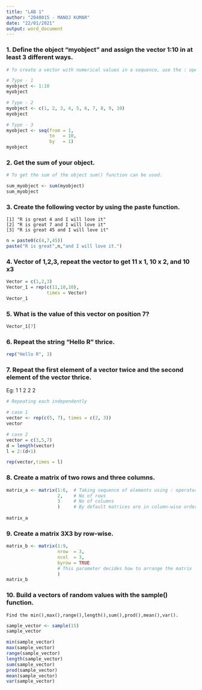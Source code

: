 ```yaml
---
title: "LAB 1"
author: "2048015 - MANOJ KUMAR"
date: "22/01/2021"
output: word_document
---
```


### 1. Define the object "myobject" and assign the vector 1:10 in at least 3 different ways.

```r
# To create a vector with numerical values in a sequence, use the : operator and seq() function can be used. 

# Type - 1
myobject <- 1:10
myobject
```
```r
# Type - 2
myobject <- c(1, 2, 3, 4, 5, 6, 7, 8, 9, 10)
myobject
```
```r
# Type - 3
myobject <- seq(from = 1,
                to   = 10,
                by   = 1)
myobject
```


### 2. Get the sum of your object.

```r
# To get the sum of the object sum() function can be used.

sum_myobject <- sum(myobject)
sum_myobject
```

### 3. Create the following vector by using the paste function.

    [1] "R is great 4 and I will love it"
    [2] "R is great 7 and I will love it"
    [3] "R is great 45 and I will love it"
   
```r
n = paste0(c(4,7,45))
paste("R is great",n,"and I will love it.")
```
   
### 4. Vector of 1,2,3, repeat the vector to get 11 x 1, 10 x 2, and 10 x3 

```r
Vector = c(1,2,3)
Vector_1 = rep(c(11,10,10),
               times = Vector)
Vector_1
```

### 5. What is the value of this vector on position 7?

```r
Vector_1[7]
```

### 6. Repeat the string “Hello R” thrice.

```r
rep("Hello R", 3)
```

### 7. Repeat the first  element of a vector twice and the second element of the vector thrice.

  Eg: 1  1  2 2 2
 
```r
# Repeating each independently

# case 1
vector <- rep(c(5, 7), times = c(2, 3))
vector
```
```r
# case 2
vector = c(3,5,7)
d = length(vector)
l = 2:(d+1)

rep(vector,times = l)
```

           
### 8. Create a matrix of two rows and three columns.

```r
matrix_a <- matrix(1:6,  # Taking sequence of elements using : operator 
                   2,    # No of rows 
                   3     # No of columns 
                   )     # By default matrices are in column-wise order
             
matrix_a
```

### 9. Create a matrix 3X3 by row-wise.

```r
matrix_b <- matrix(1:9,         
                   nrow  = 3,   
                   ncol  = 3,     
                   byrow = TRUE 
                   # This parameter decides how to arrange the matrix 
                   )
matrix_b
```

### 10. Build a vectors of random values with the sample() function.

    Find the min(),max(),range(),length(),sum(),prod(),mean(),var().
  
```r
sample_vector <- sample(15)
sample_vector
```
```r
min(sample_vector)
max(sample_vector)
range(sample_vector)
length(sample_vector)
sum(sample_vector)
prod(sample_vector)
mean(sample_vector)
var(sample_vector)
```

